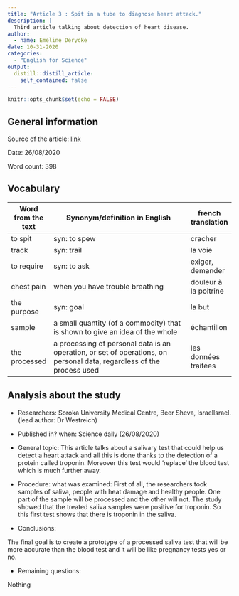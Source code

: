 ```yaml
---
title: "Article 3 : Spit in a tube to diagnose heart attack."
description: |
  Third article talking about detection of heart disease.
author:
  - name: Emeline Derycke
date: 10-31-2020
categories:
  - "English for Science"
output:
  distill::distill_article:
    self_contained: false
---
```


```r
knitr::opts_chunk$set(echo = FALSE)
```

## General information 

Source of the article:  [link](https://www.sciencedaily.com/releases/2020/08/200826083019.htm )
  
Date: 26/08/2020
  
Word count: 398

## Vocabulary 
| Word from the text  | Synonym/definition in English                                                                                         | french translation    |
| ------------------- | --------------------------------------------------------------------------------------------------------------------- | --------------------- |
| to spit             | syn: to spew                                                                                                          | cracher               |
| track               | syn: trail                                                                                                            | la voie               |
| to require          | syn: to ask                                                                                                           | exiger, demander      |
| chest pain          | when you have trouble breathing                                                                                       | douleur à la poitrine |
| the purpose         | syn: goal                                                                                                             | la but                |
| sample              | a small quantity (of a commodity) that is shown to give an idea of the whole                                          | échantillon           |
| the  processed      | a processing of personal data is an operation, or set of operations, on personal data, regardless of the process used | les données traitées  |

## Analysis about the study 
* Researchers:
Soroka University Medical Centre, Beer Sheva, IsraelIsrael. (lead author: Dr Westreich)

* Published in? when:
Science daily  (26/08/2020)

* General topic:
This article talks about a salivary test that could help us detect a heart attack and all this is done thanks to the detection of a protein called troponin. Moreover this test would ‘replace’ the blood test which is much further away.

* Procedure: what was examined:
First of all, the researchers took samples of saliva, people with heat damage and healthy people. One part of the sample will be processed and the other will not.
The study showed that the treated saliva samples were positive for troponin. So this first test shows that there is troponin in the saliva.

* Conclusions:

The final goal is to create a prototype of a processed saliva test that will be more accurate than the blood test and it will be like pregnancy tests yes or no.

* Remaining questions:

Nothing

